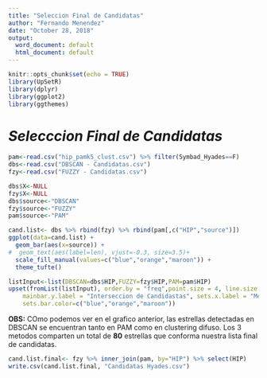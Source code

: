 ```yaml
---
title: "Seleccion Final de Candidatas"
author: "Fernando Menendez"
date: "October 28, 2018"
output:
  word_document: default
  html_document: default
---
```


```r
knitr::opts_chunk$set(echo = TRUE)
library(UpSetR)
library(dplyr)
library(ggplot2)
library(ggthemes)
```
# _Selecccion Final de Candidatas_


```r
pam<-read.csv("hip_pamk5_clust.csv") %>% filter(Symbad_Hyades==F)
dbs<-read.csv("DBSCAN - Candidatas.csv")
fzy<-read.csv("FUZZY - Candidatas.csv")
```

```r
dbs$X<-NULL
fzy$X<-NULL
dbs$source<-"DBSCAN"
fzy$source<-"FUZZY"
pam$source<-"PAM"
```

```r
cand.list<- dbs %>% rbind(fzy) %>% rbind(pam[,c("HIP","source")])
ggplot(data=cand.list) +
  geom_bar(aes(x=source)) +
#  geom_text(aes(label=len), vjust=-0.3, size=3.5)+
  scale_fill_manual(values=c("blue","orange","maroon")) +
  theme_tufte()
```

```r
listInput<-list(DBSCAN=dbs$HIP,FUZZY=fzy$HIP,PAM=pam$HIP)
upset(fromList(listInput), order.by = "freq",point.size = 4, line.size = 2, 
    mainbar.y.label = "Interseccion de Candidastas", sets.x.label = "Método",
    sets.bar.color=c("blue","orange","maroon"))
```


__OBS:__ COmo podemos ver en el grafico anterior, las estrellas detectadas en DBSCAN se encuentran tanto en PAM como en clustering difuso. Los 3 metodos comparten un total de __80__ estrellas que conforma nuestra lista final de candidatas.

```r
cand.list.final<- fzy %>% inner_join(pam, by="HIP") %>% select(HIP)
write.csv(cand.list.final, "Candidatas Hyades.csv")
```

